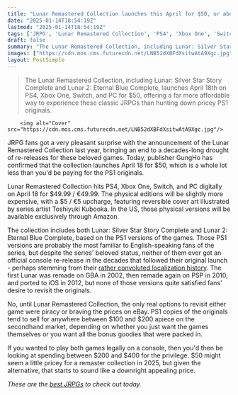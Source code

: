 ```yaml
---
title: "Lunar Remastered Collection launches this April for $50, or about $150 less than the original PS1 JRPGs would cost you in 2025"
date: "2025-01-14T18:54:19Z"
lastmod: "2025-01-14T18:54:19Z"
tags: ['JRPG', 'Lunar Remastered Collection', 'PS4', 'Xbox One', 'Switch', 'PC', 'Remaster']
draft: false
summary: "The Lunar Remastered Collection, including Lunar: Silver Star Story Complete and Lunar 2: Eternal Blue Complete, launches April 18th on PS4, Xbox One, Switch, and PC for $50, offering a far more affordable way to experience these classic JRPGs than hunting down pricey PS1 originals."
images: ["https://cdn.mos.cms.futurecdn.net/LNB52dXBFdXsitwAtA9Xgc.jpg"]
layout: PostSimple
---
```

> The Lunar Remastered Collection, including Lunar: Silver Star Story Complete and Lunar 2: Eternal Blue Complete, launches April 18th on PS4, Xbox One, Switch, and PC for $50, offering a far more affordable way to experience these classic JRPGs than hunting down pricey PS1 originals.


        <img alt="Cover" src="https://cdn.mos.cms.futurecdn.net/LNB52dXBFdXsitwAtA9Xgc.jpg"/>
        
JRPG fans got a very pleasant surprise with the announcement of the Lunar Remastered Collection last year, bringing an end to a decades-long drought of re-releases for these beloved games. Today, publisher GungHo has confirmed that the collection launches April 18 for $50, which is a whole lot less than you'd be paying for the PS1 originals.

Lunar Remastered Collection hits PS4, Xbox One, Switch, and PC digitally on April 18 for $49.99 / €49.99. The physical editions will be slightly more expensive, with a $5 / €5 upcharge, featuring reversible cover art illustrated by series artist Toshiyuki Kubooka. In the US, those physical versions will be available exclusively through Amazon.

The collection includes both Lunar: Silver Star Story Complete and Lunar 2: Eternal Blue Complete, based on the PS1 versions of the games. Those PS1 versions are probably the most familiar to English-speaking fans of the series, but despite the series' beloved status, neither of them ever got an official console re-release in the decades that followed their original launch - perhaps stemming from their [rather convoluted localization history](https://www.gamesradar.com/games/jrpg/nobody-seems-to-know-why-it-took-25-years-to-get-the-lunar-remastered-collection-but-it-might-go-back-to-the-beloved-jrpgs-controversial-localization/). The first Lunar was remade on GBA in 2002, then remade again on PSP in 2010, and ported to iOS in 2012, but none of those versions quite satisfied fans' desire to revisit the originals.

No, until Lunar Remastered Collection, the only real options to revisit either game were piracy or braving the prices on eBay. PS1 copies of the originals tend to sell for anywhere between $100 and $200 apiece on the secondhand market, depending on whether you just want the games themselves or you want all the bonus goodies that were packed in.

If you wanted to play both games legally on a console, then you'd then be looking at spending between $200 and $400 for the privilege. $50 might seem a little pricey for a remaster collection in 2025, but given the alternative, that starts to sound like a downright appealing price.

*These are the *[<em>best JRPGs</em>](https://www.gamesradar.com/best-jrpgs/)* to check out today.*
        